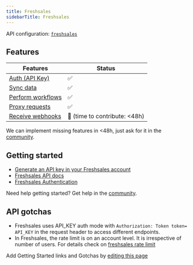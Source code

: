 ```yaml
---
title: Freshsales
sidebarTitle: Freshsales
---
```


API configuration: [`freshsales`](https://nango.dev/providers.yaml)

## Features

| Features | Status |
| - | - |
| [Auth (API Key)](/integrate/guides/authorize-an-api) | ✅ |
| [Sync data](/integrate/guides/sync-data-from-an-api) | ✅ |
| [Perform workflows](/integrate/guides/perform-workflows-with-an-api) | ✅ |
| [Proxy requests](/integrate/guides/proxy-requests-to-an-api) | ✅ |
| [Receive webhooks](/integrate/guides/receive-webhooks-from-an-api) | 🚫 (time to contribute: &lt;48h) |

<Tip>We can implement missing features in &lt;48h, just ask for it in the [community](https://nango.dev/slack).</Tip>

## Getting started

-   [Generate an API key in your Freshsales account](https://support.freshsales.io/en/support/solutions/articles/220099-how-to-find-my-api-key)
-   [Freshsales API docs](https://developer.freshsales.io/api)
-   [Freshsales Authentication](https://developer.freshsales.io/api/#authentication)

<Tip>Need help getting started? Get help in the [community](https://nango.dev/slack).</Tip>

## API gotchas

- Freshsales uses API_KEY auth mode with `Authorization: Token token= API_KEY` in the request header to access different endpoints.
- In Freshsales, the rate limit is on an account level. It is irrespective of number of users. For details check on [freshsales rate limit](https://support.freshsales.io/en/support/solutions/articles/223406-does-freshsales-have-api-request-limits-for-an-account-)

<Note>Add Getting Started links and Gotchas by [editing this page](https://github.com/nangohq/nango/tree/master/docs-v2/integrations/all/freshsales.mdx)</Note>